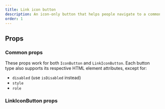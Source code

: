 ```yaml
---
title: Link icon button
description: An icon-only button that helps people navigate to a common link or page location.
order: 1
---
```



## Props

### Common props

These props work for both `IconButton` and `LinkIconButton`. Each button type also supports its respective HTML element attributes, except for:

- `disabled` (use `isDisabled` instead)
- `style`
- `role`

<PropsTable heading="" props={CommonIconProps} />

### LinkIconButton props

<PropsTable heading="" props={LinkIconButtonProps} />
